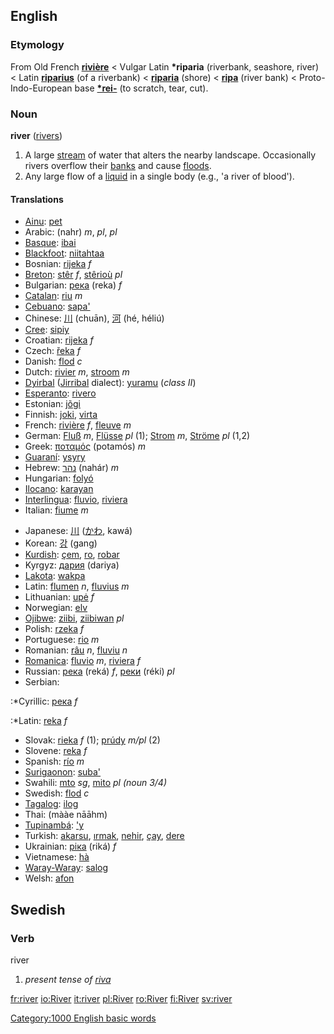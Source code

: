 ==English==
=== Etymology ===
From Old French '''[[rivière]]''' < Vulgar Latin '''*riparia''' (riverbank, seashore, river) < Latin '''[[riparius]]''' (of a riverbank) < '''[[riparia]]''' (shore) < '''[[ripa]]''' (river bank) < Proto-Indo-European base '''[[*rei-]]''' (to scratch, tear, cut).

=== Noun ===
'''river''' ([[rivers]])

#A large [[stream]] of water that alters the nearby landscape. Occasionally rivers overflow their [[bank]]s and cause [[flood]]s.
#Any large flow of a [[liquid]] in a single body (e.g., 'a river of blood').

==== Translations ====
{{top}}
*[[Ainu]]: [[pet#Ainu|pet]]
*Arabic: {{ARchar|[[نهر|نَهْر]]}} (nahr) ''m'', {{ARchar|[[انهار|أنْهَار]]}} {{IPAchar|(’anháːr)}} ''pl'', {{ARchar|[[انهر|أنْهُر]]}} {{IPAchar|(’ánhur)}} ''pl''
*[[Basque]]: [[ibai]]
*[[Blackfoot]]: [[niitahtaa]]
*Bosnian: [[rijeka]] ''f''
*[[Breton]]: [[stêr]] ''f'', [[stêrioù]] ''pl''
*Bulgarian: [[река]] (reka) ''f''
*[[Catalan]]: [[riu]] ''m''
*[[Cebuano]]: [[sapa']]
*Chinese: [[川]] (chuān), [[河]] (hé, héliú)
*[[Cree]]: [[sipiy]]
*Croatian: [[rijeka]] ''f''
*Czech: [[řeka]] ''f''
*Danish: [[flod]] ''c''
*Dutch: [[rivier]] ''m'', [[stroom]] ''m''
*[[Dyirbal]] ([[Jirribal]] dialect): [[yuramu]] (''class II'')
*[[Esperanto]]: [[rivero]]
*Estonian: [[jõgi#Estonian|jõgi]]
*Finnish: [[joki]], [[virta]]
*French: [[rivière]] ''f'', [[fleuve]] ''m''
*German: [[Fluß]] ''m'', [[Flüsse]] ''pl'' (1); [[Strom]] ''m'', [[Ströme]] ''pl'' (1,2)
*Greek: [[ποταμός]] (potamós) ''m''
*[[Guaraní]]: [[ysyry]]
*Hebrew: [[נהר]] (nahár) ''m''
*Hungarian: [[folyó]]
*[[Ilocano]]: [[karayan]]
*[[Interlingua]]: [[fluvio]], [[riviera]]
*Italian: [[fiume]] ''m''
{{mid}}
*Japanese: [[川]] ([[かわ]], kawá)
*Korean: [[강]] (gang)
*[[Kurdish]]: [[çem]], [[ro]], [[robar]]
*Kyrgyz:  [[дария]] (dariya)
*[[Lakota]]: [[wakpa]]
*Latin: [[flumen]] ''n'', [[fluvius]] ''m''
*Lithuanian: [[upė]] ''f''
*Norwegian: [[elv]]
*[[Ojibwe]]: [[ziibi]], [[ziibiwan]] ''pl''
*Polish: [[rzeka]] ''f''
*Portuguese: [[rio]] ''m''
*Romanian: [[râu]] ''n'', [[fluviu]] ''n''
*[[Romanica]]: [[fluvio]] ''m'', [[riviera]] ''f''
*Russian: [[река]] (reká) ''f'', [[реки]] (réki) ''pl''
*Serbian:
:*Cyrillic: [[река]] ''f''
:*Latin: [[reka]] ''f''
*Slovak: [[rieka#Slovak|rieka]] ''f'' (1); [[prúd#Slovak|prúdy]] ''m/pl'' (2)
*Slovene: [[reka]] ''f''
*Spanish: [[río]] ''m''
*[[Surigaonon]]: [[suba']]
*Swahili: [[mto]] ''sg'', [[mito]] ''pl (noun 3/4)''
*Swedish: [[flod]] ''c''
*[[Tagalog]]: [[ilog]]
*Thai: {{THchar|[[แม่น้ำ]]}} (mààe nāāhm)
*[[Tupinambá]]: [['y]]
*Turkish: [[akarsu]], [[ırmak]], [[nehir]], [[çay]], [[dere]]
*Ukrainian: [[ріка]] (riká) ''f''
*Vietnamese: [[hà]]
*[[Waray-Waray]]: [[salog]]
*Welsh: [[afon]]
{{bottom}}

==Swedish==
===Verb===
;river
#''present tense of [[riva]]''

[[Category:1000 English basic words]]

[[fr:river]]
[[io:River]]
[[it:river]]
[[pl:River]]
[[ro:River]]
[[fi:River]]
[[sv:river]]